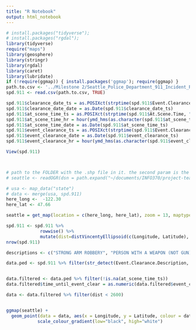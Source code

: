 ```yaml
---
title: "R Notebook"
output: html_notebook
---
```


```r
# install.packages("tidyverse");
# install.packages("rgdal");
library(tidyverse)
require("maps")
library(geosphere)
library(stringr)
library(rgdal)
library(caret)
library(lubridate)
if (!require(ggmap)) { install.packages('ggmap'); require(ggmap) }
path.to.csv <- '../Milestone 2/Seattle_Police_Department_911_Incident_Response_Oct17.csv'
spd.911 <- read.csv(path.to.csv, TRUE)

spd.911$clearance_date_ts = as.POSIXct(strptime(spd.911$Event.Clearance.Date, "%m/%d/%Y %I:%M:%S %p"))
spd.911$clearance_date_date = as.Date(spd.911$clearance_date_ts)
spd.911$at_scene_time_ts = as.POSIXct(strptime(spd.911$At.Scene.Time, "%m/%d/%Y %I:%M:%S %p"))
spd.911$at_scene_time_hr = hour(ymd_hms(as.character(spd.911$at_scene_time_ts)))
spd.911$at_scene_time_date = as.Date(spd.911$at_scene_time_ts)
spd.911$event_clearance_ts = as.POSIXct(strptime(spd.911$Event.Clearance.Date, "%m/%d/%Y %I:%M:%S %p"))
spd.911$event_clearance_date = as.Date(spd.911$event_clearance_ts)
spd.911$event_clearance_hr = hour(ymd_hms(as.character(spd.911$event_clearance_ts)))

View(spd.911)



# path to the FOLDER with the .shp file in it. the second param is the name of the .shp file
# seattle <- readOGR(dsn = path.expand("~/documents/INFO370/project-teamname-v2/maps-api-test"), layer = "Seattle_City_Limits")

# usa <- map_data("state")
# data <- merge(usa, spd.911)
here_long <-  -122.30
here_lat <- 47.66

seattle = get_map(location = c(here_long, here_lat), zoom = 13, maptype = 'roadmap')

```

```r
spd.911 <- spd.911 %>% 
             rowwise() %>% 
             mutate(dist=distVincentyEllipsoid(c(Longitude, Latitude), c(here_long, here_lat)))              
nrow(spd.911)

descriptions <- c("STRONG ARM ROBBERY", "PERSON WITH A WEAPON (NOT GUN)", "HAZARDS", "HARRASMENT, THREATS", "FIGHT DISTURBANCE", "CRISIS COMPLAINT - GENERAL", "ARMED ROBBERY")

data.ped <- spd.911 %>% filter(str_detect(Event.Clearance.Description, paste(descriptions, collapse="|")))


data.filtered <- data.ped %>% filter(!is.na(at_scene_time_ts))
data.filtered$time_until_event_clear = as.numeric(data.filtered$event_clearance_ts - data.filtered$at_scene_time_ts)

data <- data.filtered %>% filter(dist < 2600)


ggmap(seattle) + 
  geom_point(data = data, aes(x = Longitude, y = Latitude, colour = data$time_until_event_clear))
            scale_colour_gradient(low="black", high="white")
            

```

